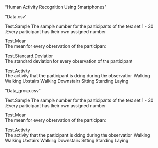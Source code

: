 "Human Activity Recognition Using Smartphones"

"Data.csv"

Test.Sample
        The sample number for the participants of the test set
                1 - 30 .Every participant has their own assigned number

Test.Mean  
        The mean for every observation of the participant  

Test.Standard.Deviation  
        The standard deviation for every observation of the participant  
        
Test.Activity  
        The activity that the participant is doing during the observation
        Walking
        Walking Upstairs
        Walking Downstairs
        Sitting
        Standing
        Laying
        
"Data_group.csv"

Test.Sample
        The sample number for the participants of the test set
                1 - 30 .Every participant has their own assigned number

Test.Mean  
        The mean for every observation of the participant  

Test.Activity  
        The activity that the participant is doing during the observation
        Walking
        Walking Upstairs
        Walking Downstairs
        Sitting
        Standing
        Laying
